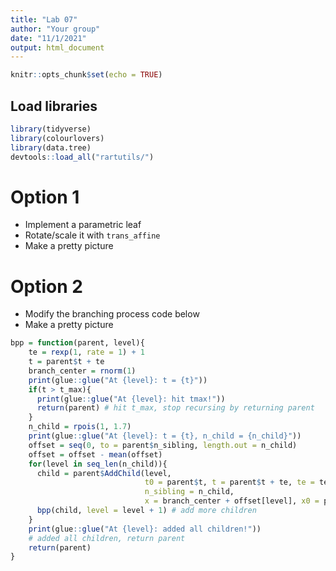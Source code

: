 ```yaml
---
title: "Lab 07"
author: "Your group"
date: "11/1/2021"
output: html_document
---
```


```r
knitr::opts_chunk$set(echo = TRUE)
```

## Load libraries
```r
library(tidyverse)
library(colourlovers)
library(data.tree)
devtools::load_all("rartutils/")
```


# Option 1

*  Implement a parametric leaf
*  Rotate/scale it with `trans_affine`
*  Make a pretty picture

# Option 2

*  Modify the branching process code below
*  Make a pretty picture

```r
bpp = function(parent, level){
    te = rexp(1, rate = 1) + 1
    t = parent$t + te
    branch_center = rnorm(1)
    print(glue::glue("At {level}: t = {t}"))
    if(t > t_max){
      print(glue::glue("At {level}: hit tmax!"))
      return(parent) # hit t_max, stop recursing by returning parent
    }
    n_child = rpois(1, 1.7)
    print(glue::glue("At {level}: t = {t}, n_child = {n_child}"))
    offset = seq(0, to = parent$n_sibling, length.out = n_child)
    offset = offset - mean(offset)
    for(level in seq_len(n_child)){
      child = parent$AddChild(level, 
                              t0 = parent$t, t = parent$t + te, te = te, 
                              n_sibling = n_child, 
                              x = branch_center + offset[level], x0 = parent$x)
      bpp(child, level = level + 1) # add more children
    }
    print(glue::glue("At {level}: added all children!"))
    # added all children, return parent
    return(parent)
}
```
